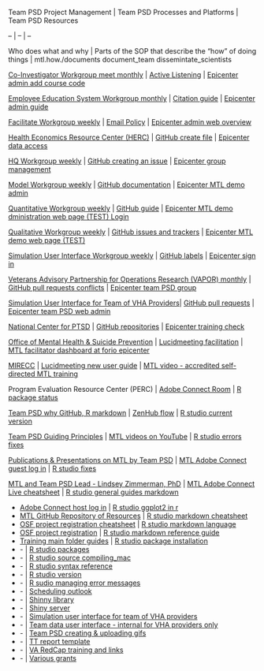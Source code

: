 Team PSD Project Management | Team PSD Processes and Platforms | Team PSD Resources















-- | -- | --















Who does what and why | Parts of the SOP that describe the "how" of doing things | mtl.how./documents document_team dissemintate_scientists















[Co-Investigator Workgroup meet monthly](http://mtl.how/team) | [Active Listening](https://raw.githubusercontent.com/lzim/teampsd/tree/master/resources/listening) | [Epicenter admin add course code](https://raw.githubusercontent.com/lzim/teampsd/master/resources/training_guides/mtl_how_demo/course_code.md)















[Employee Education System Workgroup monthly](http://mtl.how/team) | [Citation guide](https://raw.githubusercontent.com/lzim/teampsd/master/resources/citation/citation.pdf) | [Epicenter admin guide](https://raw.githubusercontent.com/lzim/teampsd/tree/master/resources/training_guides/mtl_how_facilitate/mtl_demo_admin)















[Facilitate Workgroup weekly](http://mtl.how/team) | [Email Policy](https://raw.githubusercontent.com/lzim/teampsd/master/resources/training_guides/teampsd_emails.md) | [Epicenter admin web overview](https://raw.githubusercontent.com/lzim/teampsd/master/resources/training_guides/mtl_how_facilitate/epicenter_admin/admin_web_page_overview.md)















[Health Economics Resource Center (HERC)](https://www.research.va.gov/) | [GitHub create file](https://raw.githubusercontent.com/lzim/teampsd/master/resources/training_guides/github/new_file.md) | [Epicenter data access](https://raw.githubusercontent.com/lzim/teampsd/master/resources/cheatsheets/mtl_how_data_cheatsheet.pdf)















[HQ Workgroup weekly](http://mtl.how/team) | [GitHub creating an issue](https://help.github.com/en/github/managing-your-work-on-github/creating-an-issue) | [Epicenter group management](https://raw.githubusercontent.com/lzim/teampsd/master/resources/training_guides/mtl_how_facilitate/mtl_demo_admin/mtl_demo_webmaster.md)















[Model Workgroup weekly](http://mtl.how/team) | [GitHub documentation](https://raw.githubusercontent.com/lzim/teampsd/master/resources/maps/documentation_map.pdf) | [Epicenter MTL demo admin](https://raw.githubusercontent.com/lzim/teampsd/master/resources/training_guides/mtl_how_facilitate/mtl_demo_admin/mtl_demo_webmaster.md)















[Quantitative Workgroup weekly](http://mtl.how/team) | [GitHub guide](https://raw.githubusercontent.com/lzim/teampsd/master/resources/training_guides/github/github_guide.md) | [Epicenter MTL demo dministration web page (TEST) Login](https://forio.com/app/va/va-psd-test-demo/login.html)















[Qualitative Workgroup weekly](http://mtl.how/team) | [GitHub issues and trackers](https://raw.githubusercontent.com/lzim/teampsd/master/resources/training_guides/github/issues_and_trackers_management.md) | [Epicenter MTL demo web page (TEST)](https://forio.com/app/va/va-psd-test-demo/mtl_demo.html)















[Simulation User Interface Workgroup weekly](http://mtl.how/team) | [GitHub labels](https://raw.githubusercontent.com/lzim/teampsd/master/resources/training_guides/github/labels_management.md) | [Epicenter sign in](https://forio.com/epicenter/sign-in)















[Veterans Advisory Partnership for Operations Research (VAPOR) monthly](http://mtl.how/team) | [GitHub pull requests conflicts](https://raw.githubusercontent.com/lzim/teampsd/master/resources/training_guides/github/pull_requests_with_conflicts.md) | [Epicenter team PSD group](https://raw.githubusercontent.com/lzim/teampsd/master/resources/training_guides/mtl_how_facilitate/epicenter_admin/group_management.md)















[Simulation User Interface for Team of VHA Providers](mtl.how/sim)| [GitHub pull requests](https://raw.githubusercontent.com/lzim/teampsd/master/resources/training_guides/github/pull_requests_and_branches_management.md) | [Epicenter team PSD web admin](https://raw.githubusercontent.com/lzim/teampsd/master/resources/training_guides/mtl_how_facilitate/mtl_demo_admin/Team_PSD_Webmaster.md)















[National Center for PTSD](https://www.ptsd.va.gov/) | [GitHub repositories](https://raw.githubusercontent.com/lzim/teampsd/master/resources/training_guides/github/repositories.md) | [Epicenter training check](https://raw.githubusercontent.com/lzim/teampsd/master/resources/training_guides/mtl_how_facilitate/teampsd_admin/training_outline.md)















[Office of Mental Health & Suicide Prevention](https://www.mentalhealth.va.gov/) | [Lucidmeeting facilitation](https://raw.githubusercontent.com/lzim/teampsd/master/resources/training_guides/mtl_how_lucid/meeting_facilitation.md) | [MTL facilitator dashboard at forio epicenter](mtl.how/facilitate)















[MIRECC](https://www.mirecc.va.gov/) | [Lucidmeeting new user guide](https://www.lucidmeetings.com/sites/default/files/new-user-guide.pdf) | [MTL video - accredited self-directed MTL training](mtl.how/tms)















Program Evaluation Resource Center (PERC) | [ Adobe Connect Room](https://va-eerc-ees.adobeconnect.com/team_psd/) | [R package status](https://raw.githubusercontent.com/lzim/teampsd/master/resources/r/packages/Rpackage_status.R)















[Team PSD why GitHub, R markdown](https://raw.githubusercontent.com/lzim/teampsd/master/mtl_facilitate_workgroup/mtl_menu/README.md) | [ZenHub flow](https://raw.githubusercontent.com/lzim/teampsd/master/resources/maps/zenhub_flow.pdf) | [R studio current version](https://raw.githubusercontent.com/lzim/teampsd/master/resources/r/README.md)















[Team PSD Guiding Principles](https://raw.githubusercontent.com/lzim/teampsd/master/resources/training_guides/teampsd_guiding_principles.md) | [MTL videos on YouTube](https://www.youtube.com/user/LZPhD) | [R studio errors fixes](https://raw.githubusercontent.com/lzim/teampsd/tree/master/resources/r/errors_fixes)















[Publications & Presentations on MTL by Team PSD](mtl.how/refs) | [MTL Adobe Connect guest log in](https://raw.githubusercontent.com/lzim/teampsd/master/resources/training_guides/mtl_how_live/guest_login.md) | [R studio fixes](https://raw.githubusercontent.com/lzim/teampsd/master/resources/r/errors_fixes/rqda_gui.md)















[MTL and Team PSD Lead - Lindsey Zimmerman, PhD](mtl.how/lz) | [MTL Adobe Connect Live cheatsheet](https://raw.githubusercontent.com/lzim/teampsd/master/resources/cheatsheets/mtl_how_live_cheatsheet.pdf) | [R studio general guides markdown](https://rmarkdown.rstudio.com/)















- | [Adobe Connect host log in](https://raw.githubusercontent.com/lzim/teampsd/master/resources/training_guides/mtl_how_live/host_login.md) | [R studio ggplot2 in r](https://raw.githubusercontent.com/lzim/teampsd/tree/master/resources/r/ggplot2)















- | [MTL GitHub Repository of Resources](mtl.how/github) | [R studio markdown cheatsheet](https://raw.githubusercontent.com/lzim/teampsd/master/resources/r/rmarkdown_guides/rmarkdown-cheatsheet-2.0.pdf)















- | [OSF project registration cheatsheet](https://raw.githubusercontent.com/lzim/teampsd/master/resources/cheatsheets/mtl_how_osf_cheatsheet.pdf) | [R studio markdown language](https://raw.githubusercontent.com/lzim/teampsd/master/resources/training_guides/r/markdown.md)















- | [OSF project registration](https://raw.githubusercontent.com/lzim/teampsd/master/resources/training_guides/mtl_how_osf/osf_project_registration.md) | [R studio markdown reference guide](https://raw.githubusercontent.com/lzim/teampsd/master/resources/r/rmarkdown_guides/rmarkdown-reference.pdf)















- | [Training main folder guides](https://raw.githubusercontent.com/lzim/teampsd/tree/master/resources/training_guides) | [R studio package installation](https://raw.githubusercontent.com/lzim/teampsd/tree/master/resources/r/packages)















- | - | [R studio packages](https://raw.githubusercontent.com/lzim/teampsd/tree/master/resources/r/packages)















- | - | [R studio source compiling_mac](https://raw.githubusercontent.com/lzim/teampsd/master/resources/r/errors_fixes/source%20compiling_mac.md)















- | - | [R studio syntax reference](https://raw.githubusercontent.com/lzim/teampsd/master/resources/r/rmarkdown_guides/rmarkdown-reference.pdf)















- | - | [R studio version](https://raw.githubusercontent.com/lzim/teampsd/master/resources/r/README.md)















- | - | [R sudio managing error messages](https://raw.githubusercontent.com/lzim/teampsd/tree/master/resources/r/errors_fixes)















- | - | [Scheduling outlook](https://raw.githubusercontent.com/lzim/teampsd/master/resources/training_guides/emails_outlook/scheduling_outlook.md)















- | - | [Shinny library](https://raw.githubusercontent.com/lzim/teampsd/master/mtl_facilitate_workgroup/mtl_menu/ui.R)















- | - | [Shiny server](https://raw.githubusercontent.com/lzim/teampsd/master/mtl_facilitate_workgroup/mtl_menu/server.R)















- | - | [Simulation user interface for team of VHA providers](mtl.how/sim)















- | - | [Team data user interface - internal for VHA providers only](mtl.how/data)















- | - | [Team PSD creating & uploading gifs](https://raw.githubusercontent.com/lzim/teampsd/tree/master/resources/training_guides/gifs)















- | - | [TT report template](https://raw.githubusercontent.com/lzim/teampsd/master/resources/training_guides/emails_outlook/tt_teampsd.md)















- | - | [VA RedCap training and links](https://raw.githubusercontent.com/lzim/teampsd/master/resources/training_guides/redcap/va_redcap.md)















- | - | [Various grants](https://raw.githubusercontent.com/lzim/teampsd/tree/master/mtl_facilitate_workgroup/evaluation)







































































































































































